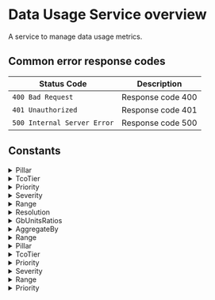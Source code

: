 # Data Usage Service overview

A service to manage data usage metrics.



## Common error response codes

| Status Code | Description                           |
|-------------|---------------------------------------|
| `400 Bad Request` | Response code 400 |
| `401 Unauthorized` | Response code 401 |
| `500 Internal Server Error` | Response code 500 |

## Constants

<details>
  <summary>Pillar</summary>

  | Value |
|-------|
| `PILLAR_UNSPECIFIED` |
| `PILLAR_METRICS` |
| `PILLAR_LOGS` |
| `PILLAR_SPANS` |
| `PILLAR_BINARY` |
| `PILLAR_PROFILES` |
</details>
<details>
  <summary>TcoTier</summary>

  | Value |
|-------|
| `TCO_TIER_UNSPECIFIED` |
| `TCO_TIER_LOW` |
| `TCO_TIER_MEDIUM` |
| `TCO_TIER_HIGH` |
| `TCO_TIER_BLOCKED` |
</details>
<details>
  <summary>Priority</summary>

  | Value |
|-------|
| `PRIORITY_UNSPECIFIED` |
| `PRIORITY_LOW` |
| `PRIORITY_MEDIUM` |
| `PRIORITY_HIGH` |
| `PRIORITY_BLOCKED` |
</details>
<details>
  <summary>Severity</summary>

  | Value |
|-------|
| `SEVERITY_UNSPECIFIED` |
| `SEVERITY_DEBUG` |
| `SEVERITY_VERBOSE` |
| `SEVERITY_INFO` |
| `SEVERITY_WARNING` |
| `SEVERITY_ERROR` |
| `SEVERITY_CRITICAL` |
</details>
<details>
  <summary>Range</summary>

  | Value |
|-------|
| `RANGE_UNSPECIFIED` |
| `RANGE_CURRENT_MONTH` |
| `RANGE_LAST_30_DAYS` |
| `RANGE_LAST_90_DAYS` |
| `RANGE_LAST_WEEK` |
</details>
<details>
  <summary>Resolution</summary>

  | Value |
|-------|
| `RESOLUTION_UNSPECIFIED` |
| `RESOLUTION_ONE_MINUTE` |
| `RESOLUTION_FIVE_MINUTES` |
| `RESOLUTION_FIFTEEN_MINUTES` |
| `RESOLUTION_ONE_HOUR` |
| `RESOLUTION_SIX_HOURS` |
| `RESOLUTION_ONE_DAY` |
| `RESOLUTION_ONE_WEEK` |
</details>
<details>
  <summary>GbUnitsRatios</summary>

  | Value |
|-------|
| `GB_UNITS_RATIOS_UNSPECIFIED` |
</details>
<details>
  <summary>AggregateBy</summary>

  | Value |
|-------|
| `AGGREGATE_BY_UNSPECIFIED` |
| `AGGREGATE_BY_APPLICATION` |
| `AGGREGATE_BY_SUBSYSTEM` |
| `AGGREGATE_BY_PILLAR` |
| `AGGREGATE_BY_PRIORITY` |
</details>
<details>
  <summary>Range</summary>

  | Value |
|-------|
| `RANGE_UNSPECIFIED` |
| `RANGE_CURRENT_MONTH` |
| `RANGE_LAST_30_DAYS` |
| `RANGE_LAST_90_DAYS` |
| `RANGE_LAST_WEEK` |
</details>
<details>
  <summary>Pillar</summary>

  | Value |
|-------|
| `PILLAR_UNSPECIFIED` |
| `PILLAR_METRICS` |
| `PILLAR_LOGS` |
| `PILLAR_SPANS` |
| `PILLAR_BINARY` |
| `PILLAR_PROFILES` |
</details>
<details>
  <summary>TcoTier</summary>

  | Value |
|-------|
| `TCO_TIER_UNSPECIFIED` |
| `TCO_TIER_LOW` |
| `TCO_TIER_MEDIUM` |
| `TCO_TIER_HIGH` |
| `TCO_TIER_BLOCKED` |
</details>
<details>
  <summary>Priority</summary>

  | Value |
|-------|
| `PRIORITY_UNSPECIFIED` |
| `PRIORITY_LOW` |
| `PRIORITY_MEDIUM` |
| `PRIORITY_HIGH` |
| `PRIORITY_BLOCKED` |
</details>
<details>
  <summary>Severity</summary>

  | Value |
|-------|
| `SEVERITY_UNSPECIFIED` |
| `SEVERITY_DEBUG` |
| `SEVERITY_VERBOSE` |
| `SEVERITY_INFO` |
| `SEVERITY_WARNING` |
| `SEVERITY_ERROR` |
| `SEVERITY_CRITICAL` |
</details>
<details>
  <summary>Range</summary>

  | Value |
|-------|
| `RANGE_UNSPECIFIED` |
| `RANGE_CURRENT_MONTH` |
| `RANGE_LAST_30_DAYS` |
| `RANGE_LAST_90_DAYS` |
| `RANGE_LAST_WEEK` |
</details>
<details>
  <summary>Priority</summary>

  | Value |
|-------|
| `PRIORITY_UNSPECIFIED` |
| `PRIORITY_LOW` |
| `PRIORITY_MEDIUM` |
| `PRIORITY_HIGH` |
| `PRIORITY_BLOCKED` |
</details>
